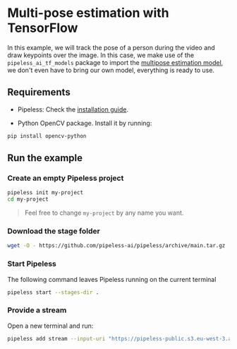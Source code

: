 # Multi-pose estimation with TensorFlow


In this example, we will track the pose of a person during the video and draw keypoints over the image.
In this case, we make use of the `pipeless_ai_tf_models` package to import the [multipose estimation model](/v0/models/tensorflow/multi-pose-estimation), we don't even have to bring our own model, everything is ready to use.

## Requirements

* Pipeless: Check the [installation guide](/v1/getting-started/installation).

* Python OpenCV package. Install it by running:

```bash copy
pip install opencv-python
```

## Run the example

<Steps>

### Create an empty Pipeless project

```bash copy
pipeless init my-project
cd my-project
```

> Feel free to change `my-project` by any name you want.

### Download the stage folder

```bash copy
wget -O - https://github.com/pipeless-ai/pipeless/archive/main.tar.gz | tar -xz --strip=2 "pipeless-main/examples/tf-pose"
```

### Start Pipeless

The following command leaves Pipeless running on the current terminal

```bash copy
pipeless start --stages-dir .
```

### Provide a stream

Open a new terminal and run:

```bash copy
pipeless add stream --input-uri "https://pipeless-public.s3.eu-west-3.amazonaws.com/woman-walking.mp4" --output-uri "screen" --frame-path "tf-pose"
```

</Steps>